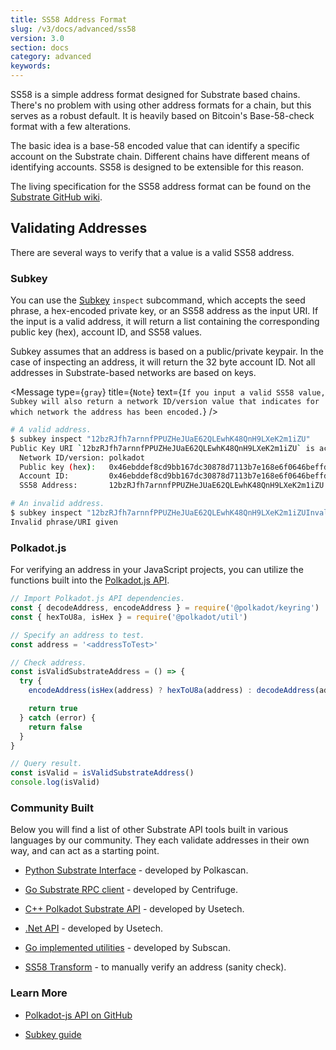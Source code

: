 ```yaml
---
title: SS58 Address Format
slug: /v3/docs/advanced/ss58
version: 3.0 
section: docs
category: advanced
keywords:
---
```


SS58 is a simple address format designed for Substrate based chains. There's no problem with using
other address formats for a chain, but this serves as a robust default. It is heavily based on
Bitcoin's Base-58-check format with a few alterations.

The basic idea is a base-58 encoded value that can identify a specific account on the Substrate
chain. Different chains have different means of identifying accounts. SS58 is designed to be
extensible for this reason.

The living specification for the SS58 address format can be found on the
[Substrate GitHub wiki](<https://github.com/paritytech/substrate/wiki/External-Address-Format-(SS58)>).

## Validating Addresses

There are several ways to verify that a value is a valid SS58 address.

### Subkey

You can use the [Subkey](../../../v3/docs/toolchains/subkey) `inspect`
subcommand, which accepts the seed phrase, a hex-encoded private key, or an SS58 address as the input
URI. If the input is a valid address, it will return a list containing the corresponding public
key (hex), account ID, and SS58 values.

Subkey assumes that an address is based on a public/private keypair. In the case of inspecting an
address, it will return the 32 byte account ID. Not all addresses in Substrate-based networks are
based on keys.

<Message
  type={`gray`}
  title={`Note`}
  text={`If you input a valid SS58 value, Subkey will also return a network ID/version value
that indicates for which network the address has been encoded.`}
/>

```bash
# A valid address.
$ subkey inspect "12bzRJfh7arnnfPPUZHeJUaE62QLEwhK48QnH9LXeK2m1iZU"
Public Key URI `12bzRJfh7arnnfPPUZHeJUaE62QLEwhK48QnH9LXeK2m1iZU` is account:
  Network ID/version: polkadot
  Public key (hex):   0x46ebddef8cd9bb167dc30878d7113b7e168e6f0646beffd77d69d39bad76b47a
  Account ID:         0x46ebddef8cd9bb167dc30878d7113b7e168e6f0646beffd77d69d39bad76b47a
  SS58 Address:       12bzRJfh7arnnfPPUZHeJUaE62QLEwhK48QnH9LXeK2m1iZU

# An invalid address.
$ subkey inspect "12bzRJfh7arnnfPPUZHeJUaE62QLEwhK48QnH9LXeK2m1iZUInvalidAddress"
Invalid phrase/URI given
```

### Polkadot.js

For verifying an address in your JavaScript projects, you can utilize the functions built
into the [Polkadot.js API](https://polkadot.js.org/docs/api/).

```javascript
// Import Polkadot.js API dependencies.
const { decodeAddress, encodeAddress } = require('@polkadot/keyring')
const { hexToU8a, isHex } = require('@polkadot/util')

// Specify an address to test.
const address = '<addressToTest>'

// Check address.
const isValidSubstrateAddress = () => {
  try {
    encodeAddress(isHex(address) ? hexToU8a(address) : decodeAddress(address))

    return true
  } catch (error) {
    return false
  }
}

// Query result.
const isValid = isValidSubstrateAddress()
console.log(isValid)
```

### Community Built

Below you will find a list of other Substrate API tools built in various languages by our community.
They each validate addresses in their own way, and can act as a starting point.

- [Python Substrate Interface](https://polkascan.github.io/py-substrate-interface/#substrateinterface.Keypair) - developed by Polkascan.

- [Go Substrate RPC client](https://github.com/centrifuge/go-substrate-rpc-client) - developed by Centrifuge.

- [C++ Polkadot Substrate API](https://github.com/usetech-llc/polkadot_api_cpp) - developed by Usetech.

- [.Net API](https://github.com/usetech-llc/polkadot_api_dotnet) - developed by Usetech.

- [Go implemented utilities](https://github.com/itering/subscan-essentials) - developed by Subscan.

- [SS58 Transform](https://polkadot.subscan.io/tools/ss58_transform) - to manually verify an address (sanity check).

### Learn More

- [Polkadot-js API on GitHub](https://github.com/polkadot-js/api)

- [Subkey guide](../../../v3/docs/toolchains/subkey)
